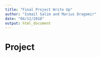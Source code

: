 ```yaml
---
title: "Final Project Write Up"
author: "Ismail Salim and Marius Dragomir"
date: "04/12/2018"
output: html_document
---
```


# Project